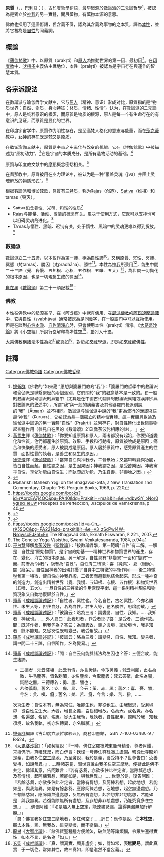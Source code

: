 '''原質'''（{{lang-sa| प्रकृति}}，{{IAST|prakṛti}}，[[巴利語|巴利語]]：{{IAST|pakati}}），古印度哲學術語，最早起源於[[數論派|數論派]]的[[二元論|二元論]]哲學<ref>
[[姚衛群|姚衛群]]《佛教的“如來藏 ”思想與婆羅門教的“我”》：「婆羅門教哲學中的數論派和瑜伽派是聯繫緊密的兩個派别。它們關於“我”的觀念基本是一致的。在一般的數論派與瑜伽派的典籍中（尤其是在中國古代翻譯的數論派典籍或漢譯佛典對數論派的敘述中），所謂“我”與一般的奧義書及其他婆羅門教派別說的“我”（Ātman）並不相同。數論派与瑜伽派中說的“我”更為流行的漢譯術語是“神我”（Puruṣa），它被認為是一個獨立的精神性實體。這一實體與數論及瑜伽派中論述的另一實體“自性”（Prakṛti）並列存在，對自性轉化出世間事物起某種作用（參見自在黑的《數論頌》21及喬荼波陀相應的註）。 」</ref>，被認為是獨立於[[神我|神我]]的另一實體，開展萬物，有萬物本源的意思。

佛教也採用了這個術語，但含義不同，認為其含義為事物的之本質，譯為[[本性_(佛教)|本性]]，並將它視為是[[自性_(佛教)|自性]]的同義詞。

==概論==
《[[薄伽梵歌|薄伽梵歌]]》中，以原質（prakṛti）和[[神我|原人]]為推動世界的第一因、最初因<ref>
[[黃寶生|黃寶生]]譯《[[薄伽梵歌|薄伽梵歌]]》：「你要知道原質和原人，兩者都沒有起始，你要知道變化和性質，他們都產生於原質。效果、手段和行動者，原質被說成是原因；痛苦和快樂的感受者，原人被說成是原因。原人居於原質中，感受原質產生的性質，面對性質的執著，是善生和惡生的原因。」<br />
[[徐梵澄|徐梵澄]]譯《[[薄伽梵歌|薄伽梵歌]]》：「當知自性與神我兮，二皆無始；又當知轉變與功能，皆由自性而起。自性謂之因，是生因果因；神我謂之因，是受苦樂因。神我寓乎自性，享受功能由自性生；而執滯於功能，乃生自善、非善胎之因。」
</ref>。在[[印度教|印度教]]中，[[吠檀多|吠檀多]]主義佔主導地位，本性（prakṛti）被認為是宇宙存在與運作的智慧本質。

==各宗派說法==
在數論派与瑜伽哲学文献中，它与[[神我|原人]]（精神、意识）形成对比，原質指的是“物质世界：自然、物质，身心特征：体质、情绪、性情”。{{Internal link helper/no|克努特·雅各布森|Knut A. Jacobsen}}认为，在數論派的二元論中，原人是纯粹意识的根源，而原質是物质的根源，原人是每一个有生命存在的有意识的见证，而原質是显化的世界。

在印度宇宙学中，原質作为阴性存在，是至高梵人格化的意志与能量，而在[[沙克達教|莎克蒂教]]中，[[提毗|女神]]的存在既是梵又是原质。

在数论瑜伽文献中，原質是宇宙之中进化与改变的机能。它在《博伽梵歌》中被描述为“原初动力”。<ref name="Johnston2014p159">{{cite book|author=Charles Johnston|title=The Bhagavad Gita: Songs of the Master|pages=159 footnote 36}}</ref>它是宇宙的本质成分，是所有造物活动的基础。<ref>Maharishi Mahesh Yogi on the Bhagavad-Gita, a New Translation and Commentary, Chapter 1-6. Penguin Books, 1969, p. 220</ref>

原質与印度教文献中的[[摩耶_(印度哲学)|摩耶]]概念密切相关。<ref>https://books.google.com/books?id=rAorcEA7j4QC&pg=PA40&dq=Prakriti++maia&lr=&ei=vdbwSY_oNor0ygTsq_ieCw {{Wayback|url=https://books.google.com/books?id=rAorcEA7j4QC&pg=PA40&dq=Prakriti++maia&lr=&ei=vdbwSY_oNor0ygTsq_ieCw |date=20210424073948 }} Preceptos de Perfección, Discípulos de Ramakrishna, p 40.</ref>

在耆那教中，原質被用在业力理论中，被认为是一种“覆盖灵魂（jiva）并阻止灵魂解放的物质形式”。<ref>{{cite book|author=Knut A. Jacobsen|title=Prakr̥ti in Samkhya-yoga: Material Principle, Religious Experience, Ethical Implications|url=https://books.google.com/books?id=a-zsAAAAIAAJ|year=1999|publisher=Peter Lang|isbn=978-0-8204-3465-0|pages=151–162|access-date=2021-04-24|archive-date=2021-04-24|archive-url=https://web.archive.org/web/20210424073947/https://books.google.com/books?id=a-zsAAAAIAAJ|dead-url=no}}</ref>

根据數論派和博伽梵歌，原質有[[三特质|三特质]]，称为Rajas（创造）、[[有情|Sattva]]（维持）和tamas（毁灭）。

* Sattva包含善性、光明、和谐的性质<ref name="Easwaran2007">{{cite book|author=Eknath Easwaran|title=The Bhagavad Gita|url=https://books.google.com/books?id=a-Oh_-rK5SQC&pg=PA221|year=2007|publisher=Nilgiri Press|isbn=978-1-58638-023-6|pages=221–|access-date=2021-04-24|archive-date=2021-04-24|archive-url=https://web.archive.org/web/20210424073947/https://books.google.com/books?id=a-Oh_-rK5SQC&pg=PA221|dead-url=no}}</ref>
* Rajas与能量、活动、激情的概念有关。取决于使用方式，它既可以支持也可以阻碍灵魂的进化。<ref>https://books.google.com/books?id=a-Oh_-rK5SQC&pg=PA221&dq=prakriti&lr=&ei=v3_zSdPwI4W-NsqwscEJ&hl=En {{Wayback|url=https://books.google.com/books?id=a-Oh_-rK5SQC&pg=PA221&dq=prakriti&lr=&ei=v3_zSdPwI4W-NsqwscEJ&hl=En |date=20210424073947 }} The Bhagavad Gita, Eknath Easwaran, P.221., 2007.</ref>
* Tamas与惰性、黑暗、迟钝有关。处于惰性、黑暗中的灵魂更难以得到解放。<ref>The Concise Yoga Vāsiṣṭha, Swami Venkatesananda, 1984, p.94</ref>

===數論派===
[[數論派|數論派]]立二十五諦，以本性作為第一諦，稱為自性諦<ref>
[[巫白慧|巫白慧]]譯解[[喬荼波陀|喬荼波陀]]《[[聖教論|聖教論]]》：「按數論哲學，第一範疇“自性”有二解。一解是，自性是“原始物質”，是宇宙的始基——精神世界和物質世界的產生、存在、變化、消亡的根本原因。另一解是，自性具有“非變異”一面和“變異”一面。前者為“神我”，後者為“自性”。自性有三特徵：喜（純真）、憂（衝動）、闇（癡呆）。自性因神我的出現打擾了自身中三特徵的平衡作用——後二特徵壓倒第一特徵，使自性向神我靠攏，二者因而邏輯地結合起來，形成一種神奇的創造力，創造出精神世界（覺、我慢、五知根、心根、五作根）和物質世界（五唯、五大）。一旦自性的三特徵的作用恢復平衡，這一系列精神現象和物質現象又自動地復歸於自性。」
</ref>。又稱原質、冥性、冥諦、冥態（梵tamas）、勝因（梵pradhāna）、勝性<ref>
[[窺基|窺基]]《[[成唯識論述記|成唯識論述記]]》：「自性者，冥性也。今名自性，古名冥性，今亦名勝性。未生大等，但住自分，名為自性。若生大等，便名勝性，用增勝故。」
</ref>。本性為[[神我|神我]]所受用<ref>
[[窺基|窺基]]《[[成唯識論述記|成唯識論述記]]》：「彼論云：略為三者：謂變易、自性、我知。……我知者，神我也。……外人問曰：此我知者，作受者耶？答：是受者，三德作故。問：既非作者，用我何為？答曰：為領義故，義之言境，證於境也，我是知者，餘不能知。又從冥性既轉變已，我受用故。」
</ref>，能生中間二十三諦（覺、我慢、五知根、心根、五作根、五唯、五大）<ref>
[[窺基|窺基]]《[[成唯識論述記|成唯識論述記]]》：「彼論云：略為三者：謂變易、自性、我知。變易者，謂中間二十三諦，自性所作，名為變易。」
</ref>，為世間一切變化的根本原因，也是一切現象生成的原因<ref>
[[窺基|窺基]]《[[成唯識論述記|成唯識論述記]]》：「問：自性云何能與諸法為生因也？答：三德合故，能生諸諦。
*三德者：梵云薩埵，此云有情，亦言勇健，今取勇義；梵云剌闍，此名為微，牛毛塵等，皆名剌闍，亦名塵坌，今取塵義；梵云答摩，此名為闇，鈍闇之闇。三德應名：勇、塵、闇也；
*若傍義翻，舊名：染、麁、黑，今云：黃、赤、黑；舊名：喜、憂、闇，今名：貪、嗔、癡；舊名：樂、苦、癡，今言：樂、苦、捨。……
次第生者：自性本有，無為常住，唯能生他，非從他生。由我起思，受用境界，從自性先生大，大者，增長之義，自性相增故，名為大，或名覺，亦名想、名遍滿、名智、名惠。從大生我執，我執者，自性起用，觀察於我，知我須境，故名我執，初亦名轉異，亦名脂膩。」
</ref>。

[[自在黑|自在黑]]《[[數論頌|數論頌]]》第二十一頌記載<ref>[[姚衛群|姚衛群]]編譯《古印度六派哲學經典》，商務印書館，ISBN 7-100-03480-9 / B·524。</ref>：{{Cquote|[[神我|神我]]（與自性結合）是為了注視（自性），自性（與神我結合）是為了（神我）獨存。二者的結合就如同跛者與盲者（的結合）一樣。（世界的）創造由此產生。<ref>
[[真諦|真諦]]譯《[[金七十論|金七十論]]》：「外曰：自性與人，何因得和合？以偈答曰：『我求見三德，自性為獨存，如跛盲人合，由義生世間。』
*我求見三德者，我有如此意，我今當見三德自性故，我與自性合。自性為獨存者，是因苦人，唯有能知見。今當為彼令得獨存，以是義故，自性與我和合。譬如國王與人和合，我應使是人，是人亦與王和合，王應施我生活故，是王、人和合。由義故得成，我、自性和合，義亦如是，我為見故，自性為'''他'''獨存故。
*如跛盲人合者，此中有譬：昔有商侶往優禪尼，為劫所破，各分散走，有一生盲及一生跛，眾人棄擇，盲人漫走，跛者坐看。跛者問言：汝是何人？盲者答言：我是生盲，不識道故，所以漫走。汝復何人？跛者答言：我生跛人，唯能見道，不能走行故，汝今當安我肩上，我能導路，汝負我行。如是二人以共和合，遂至所在。此之和合，由義得成就，至所在，各各相離。如是我者，見自性時，即得解脫。是自性者，亦令我獨存，各相捨離。
*由義生世間者，由人為見他，自性為獨存故，因此二義故，得和合。是和合者，能生世間，譬如男女，由兩和合故，得生子。如是，我與自性合，能生於大等。」</ref>}}

===佛教===
{{main|本性 (佛教)}}
本性在佛教中的起源甚早，在《阿含經》中就有使用。在[[部派佛教|部派佛教]]的[[阿毘達摩|阿毘達摩]][[論藏|論藏]]中，它與[[自性_(佛教)|自性]]（svabhāva）通常被認為是同義字，在一般語句中可以互換使用。但是在談到[[心性本淨|心性本淨]]、[[自性清淨心|自性清淨心]]時，只會使用本性（prakṛti）清淨。《[[大毘婆沙論|大毘婆沙論]]》將《小空經》所說行空解釋為本性空<ref>《[[大毘婆沙論|大毘婆沙論]]》：「如契經說：『一時，佛住室羅筏城東鹿母精舍，尊者阿難，來詣佛所，頂禮雙足，而白佛言：我憶一時佛住釋種迷主盧園，親從世尊聞如是義，由我多住[[空三摩地|空三摩地]]，乃至廣說，我於是義，善受持不？世尊告曰：汝善受持，如說無異。』……時諸苾芻，聞世尊說由我多住空三摩地，便疑此是佛不共定，佛知其意，告阿難言：『若有苾芻，亦欲多住此空定者，當除城邑想，及有情想，起阿練若想，若能如是，與我無異。』……世尊於是，復告阿難：『若餘苾芻，亦欲多住此空定者，當除有情想，及阿練若想，起於地想，若能如是，與我無異。如是有餘苾芻，應除阿練若想，及地想，起空無邊處想。乃至有餘苾芻，應除識無邊處想，及無所有處想，起非想非非想處想，若能如是，與我無異。若復能除無所有處想，及非想非非想處想，乃能究竟多住空想。』……佛告阿難：『如是趣入無上空定，能速盡諸漏，證得無漏無加行解脫。』」<br />
「問：佛言我多住空三摩地者，多住何空？……評曰：應作是說，住'''本性空'''，觀法本性，空、無我故，雖見變壞，而不憂惱。」</ref>，並列入十空。

[[大乘佛教|大乘佛教]]稱諸法本性為如<ref>
[[龍樹|龍樹]]《[[大智度論|大智度論]]》：「諸佛賢聖種種方便說法，破無明等諸煩惱，令眾生還得實性，如本不異，是名為「如」。」
</ref>或[[真如_(佛教)|真如]]<ref>
[[玄奘|玄奘]]《[[成唯識論|成唯識論]]》：「真，謂真實，顯非虛妄；如，謂如常，表'''無變易'''。謂此真實，于一切位，常如其性，故曰真如，即是湛然不虛妄義。」
</ref>，對於[[如來藏學派|如來藏學派]]，即是[[如來藏|如來藏]]或[[佛性|佛性]]。

==註釋==
{{reflist|2}}
[[Category:佛教術語|Category:佛教術語]]
[[Category:佛教哲學|Category:佛教哲學]]